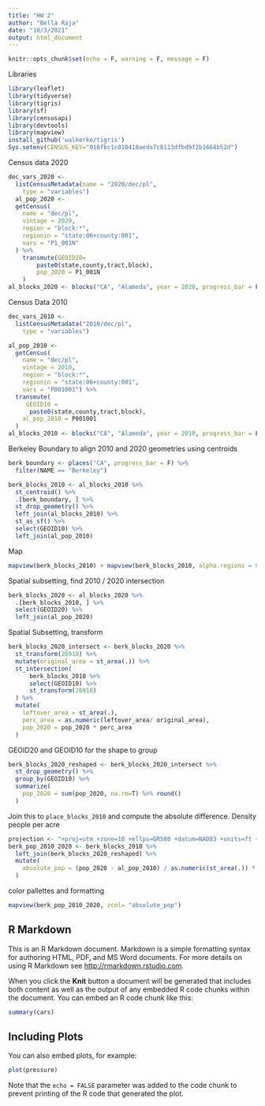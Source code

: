 ```yaml
---
title: "HW 2"
author: "Bella Raja"
date: "10/3/2021"
output: html_document
---
```


```r
knitr::opts_chunk$set(echo = F, warning = F, message = F)
```
Libraries
```r
library(leaflet)
library(tidyverse)
library(tigris)
library(sf)
library(censusapi)
library(devtools)
library(mapview)
install_github('walkerke/tigris')
Sys.setenv(CENSUS_KEY="016fbc1c010418aeda7c8113dfbd9f2b1668b52d")
```

Census data 2020
```r
dec_vars_2020 <-
  listCensusMetadata(name = "2020/dec/pl",
    type = "variables")
  al_pop_2020 <-
  getCensus(
    name = "dec/pl",
    vintage = 2020,
    region = "block:*", 
    regionin = "state:06+county:001",
    vars = "P1_001N"
  ) %>% 
    transmute(GEOID20=
        paste0(state,county,tract,block),
        pop_2020 = P1_001N
    )
al_blocks_2020 <- blocks("CA", "Alameda", year = 2020, progress_bar = F)
```

Census Data 2010
```r
dec_vars_2010 <-
  listCensusMetadata("2010/dec/pl",
    type = "variables")

al_pop_2010 <-
  getCensus(
    name = "dec/pl",
    vintage = 2010,
    region = "block:*", 
    regionin = "state:06+county:001",
    vars = "P001001") %>% 
  transmute(
     GEOID10 =
      paste0(state,county,tract,block),
    al_pop_2010 = P001001
  )
al_blocks_2010 <- blocks("CA", "Alameda", year = 2010, progress_bar = F)
```

 
Berkeley Boundary to align 2010 and 2020 geometries 
using centroids
```r
berk_boundary <- places("CA", progress_bar = F) %>% 
  filter(NAME == "Berkeley")

berk_blocks_2010 <- al_blocks_2010 %>% 
  st_centroid() %>% 
  .[berk_boundary, ] %>% 
  st_drop_geometry() %>% 
  left_join(al_blocks_2010) %>% 
  st_as_sf() %>%
  select(GEOID10) %>%  
  left_join(al_pop_2010) 

```
Map
```r
mapview(berk_blocks_2010) + mapview(berk_blocks_2010, alpha.regions = 0, color = "red", lwd = 2)
```

Spatial subsetting, find 2010 / 2020 intersection

```r
berk_blocks_2020 <- al_blocks_2020 %>%
  .[berk_blocks_2010, ] %>% 
  select(GEOID20) %>% 
  left_join(al_pop_2020)
```

Spatial Subsetting, transform

```r
berk_blocks_2020_intersect <- berk_blocks_2020 %>% 
  st_transform(26910) %>% 
  mutate(original_area = st_area(.)) %>% 
  st_intersection(
      berk_blocks_2010 %>%
      select(GEOID10) %>% 
      st_transform(26910)
  ) %>% 
  mutate(
    leftover_area = st_area(.),
    perc_area = as.numeric(leftover_area/ original_area),
    pop_2020 = pop_2020 * perc_area
  )
```
GEOID20 and GEOID10 for the shape to group
```r
berk_blocks_2020_reshaped <- berk_blocks_2020_intersect %>%
  st_drop_geometry() %>% 
  group_by(GEOID10) %>% 
  summarize(
    pop_2020 = sum(pop_2020, na.rm=T) %>% round()
  )
```

Join this to `place_blocks_2010` and compute the absolute difference. Density people per acre


```r
projection <- "+proj=utm +zone=10 +ellps=GRS80 +datum=NAD83 +units=ft +no_defs"
berk_pop_2010_2020 <- berk_blocks_2010 %>% 
  left_join(berk_blocks_2020_reshaped) %>% 
  mutate(
    absolute_pop = (pop_2020 - al_pop_2010) / as.numeric(st_area(.)) * 43560
  )
```
color pallettes and formatting
```r
mapview(berk_pop_2010_2020, zcol= "absolute_pop")
```



  
  
  
## R Markdown

This is an R Markdown document. Markdown is a simple formatting syntax for authoring HTML, PDF, and MS Word documents. For more details on using R Markdown see <http://rmarkdown.rstudio.com>.

When you click the **Knit** button a document will be generated that includes both content as well as the output of any embedded R code chunks within the document. You can embed an R code chunk like this:

```r
summary(cars)
```

## Including Plots

You can also embed plots, for example:

```r
plot(pressure)
```

Note that the `echo = FALSE` parameter was added to the code chunk to prevent printing of the R code that generated the plot.

